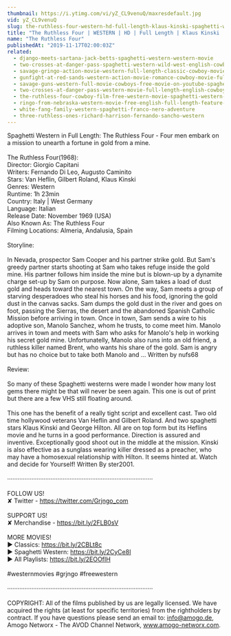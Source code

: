 ```yaml
---
thumbnail: https://i.ytimg.com/vi/yZ_CL9venuQ/maxresdefault.jpg
vid: yZ_CL9venuQ
slug: the-ruthless-four-western-hd-full-length-klaus-kinski-spaghetti-western-full-movie
title: "The Ruthless Four | WESTERN | HD | Full Length | Klaus Kinski | Spaghetti Western | Full Movie"
name: "The Ruthless Four"
publishedAt: "2019-11-17T02:00:03Z"
related:
  - django-meets-sartana-jack-betts-spaghetti-western-western-movie
  - two-crosses-at-danger-pass-spaghetti-western-wild-west-english-cowboys-full-length
  - savage-gringo-action-movie-western-full-length-classic-cowboy-movie-english
  - gunfight-at-red-sands-western-action-movie-romance-cowboy-movie-full-length-film
  - savage-guns-western-full-movie-cowboys-free-movie-on-youtube-spaghetti-western
  - two-crosses-at-danger-pass-western-movie-full-length-english-cowboy-film
  - the-ruthless-four-cowboy-film-free-western-movie-spaghetti-western-english
  - ringo-from-nebraska-western-movie-free-english-full-length-feature-film-spaghetti-western
  - white-fang-family-western-spaghetti-franco-nero-adventure
  - three-ruthless-ones-richard-harrison-fernando-sancho-western
---
```


Spaghetti Western in Full Length: The Ruthless Four - Four men embark on a mission to unearth a fortune in gold from a mine.<br />
<br />
The Ruthless Four(1968):<br />
Director: Giorgio Capitani<br />
Writers: Fernando Di Leo, Augusto Caminito<br />
Stars: Van Heflin, Gilbert Roland, Klaus Kinski<br />
Genres: Western <br />
Runtime: 1h 23min<br />
Country: Italy | West Germany<br />
Language: Italian<br />
Release Date: November 1969 (USA)<br />
Also Known As: The Ruthless Four<br />
Filming Locations: Almeria, Andalusia, Spain <br />
<br />
Storyline:<br />
<br />
In Nevada, prospector Sam Cooper and his partner strike gold. But Sam's greedy partner starts shooting at Sam who takes refuge inside the gold mine. His partner follows him inside the mine but is blown-up by a dynamite charge set-up by Sam on purpose. Now alone, Sam takes a load of dust gold and heads toward the nearest town. On the way, Sam meets a group of starving desperadoes who steal his horses and his food, ignoring the gold dust in the canvas sacks. Sam dumps the gold dust in the river and goes on foot, passing the Sierras, the desert and the abandoned Spanish Catholic Mission before arriving in town. Once in town, Sam sends a wire to his adoptive son, Manolo Sanchez, whom he trusts, to come meet him. Manolo arrives in town and meets with Sam who asks for Manolo's help in working his secret gold mine. Unfortunatelly, Manolo also runs into an old friend, a ruthless killer named Brent, who wants his share of the gold. Sam is angry but has no choice but to take both Manolo and ... Written by nufs68<br />
<br />
Review:<br />
<br />
So many of these Spaghetti westerns were made I wonder how many lost gems there might be that will never be seen again. This one is out of print but there are a few VHS still floating around.<br />
<br />
This one has the benefit of a really tight script and excellent cast. Two old time hollywood veterans Van Heflin and Gilbert Roland. And two spaghetti stars Klaus Kinski and George Hilton. All are on top form but its Heflins movie and he turns in a good performance. Direction is assured and inventive. Exceptionally good shoot out in the middle at the mission. Kinski is also effective as a sunglass wearing killer dressed as a preacher, who may have a homosexual relationship with Hilton. It seems hinted at. Watch and decide for Yourself! Written By ster2001.<br />
<br />
····················································································<br />
<br />
FOLLOW US!<br />
✘ Twitter - https://twitter.com/Grjngo_com<br />
<br />
SUPPORT US!<br />
✘ Merchandise - https://bit.ly/2FLB0sV<br />
<br />
MORE MOVIES! <br />
► Classics: https://bit.ly/2CBLt8c <br />
► Spaghetti Western: https://bit.ly/2CyCe8I <br />
► All Playlists: https://bit.ly/2EOOfIH <br />
<br />
#westernmovies #grjngo #freewestern<br />
<br />
····················································································<br />
<br />
COPYRIGHT: All of the films published by us are legally licensed. We have acquired the rights (at least for specific territories) from the rightholders by contract. If you have questions please send an email to: info@amogo.de, Amogo Networx - The AVOD Channel Network, www.amogo-networx.com.